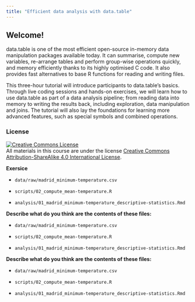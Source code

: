 ```yaml
---
title: "Efficient data analysis with data.table"
---
```


## Welcome!

data.table is one of the most efficient open-source in-memory data manipulation packages available today. It can summarise, compute new variables, re-arrange tables and perform group-wise operations quickly, and memory efficiently thanks to its highly optimised C code. It also provides fast alternatives to base R functions for reading and writing files.

This three-hour tutorial will introduce participants to data.table's basics. Through live coding sessions and hands-on exercises, we will learn how to use data.table as part of a data analysis pipeline; from reading data into memory to writing the results back, including exploration, data manipulation and joins. The tutorial will also lay the foundations for learning more advanced features, such as special symbols and combined operations.

### License

<a rel="license" href="https://creativecommons.org/licenses/by-sa/4.0/deed.es_ES"><img src="https://i.creativecommons.org/l/by-sa/4.0/88x31.png" alt="Creative Commons License" style="border-width:0"/></a><br /> All materials in this course are under the license <a rel="license" href="https://creativecommons.org/licenses/by-sa/4.0/deed.es_ES">Creative Commons Attribution-ShareAlike 4.0 International License</a>.

::: {.alert .alert-success}

**Exersice**

-   `data/raw/madrid_minimum-temperature.csv`

-   `scripts/02_compute_mean-temperature.R`

-   `analysis/01_madrid_minimum-temperature_descriptive-statistics.Rmd`
:::

::: {.alert .alert-info}

**Describe what do you think are the contents of these files:**

-   `data/raw/madrid_minimum-temperature.csv`

-   `scripts/02_compute_mean-temperature.R`

-   `analysis/01_madrid_minimum-temperature_descriptive-statistics.Rmd`
:::

::: {.alert .alert-primary}

**Describe what do you think are the contents of these files:**

-   `data/raw/madrid_minimum-temperature.csv`

-   `scripts/02_compute_mean-temperature.R`

-   `analysis/01_madrid_minimum-temperature_descriptive-statistics.Rmd`
:::
